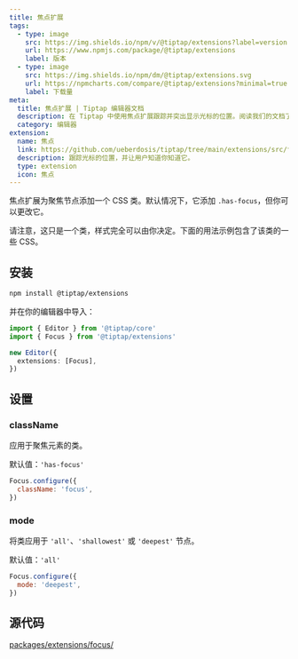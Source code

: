 ```yaml
---
title: 焦点扩展
tags:
  - type: image
    src: https://img.shields.io/npm/v/@tiptap/extensions?label=version
    url: https://www.npmjs.com/package/@tiptap/extensions
    label: 版本
  - type: image
    src: https://img.shields.io/npm/dm/@tiptap/extensions.svg
    url: https://npmcharts.com/compare/@tiptap/extensions?minimal=true
    label: 下载量
meta:
  title: 焦点扩展 | Tiptap 编辑器文档
  description: 在 Tiptap 中使用焦点扩展跟踪并突出显示光标的位置。阅读我们的文档了解更多信息！
  category: 编辑器
extension:
  name: 焦点
  link: https://github.com/ueberdosis/tiptap/tree/main/extensions/src/focus
  description: 跟踪光标的位置，并让用户知道你知道它。
  type: extension
  icon: 焦点
---
```



焦点扩展为聚焦节点添加一个 CSS 类。默认情况下，它添加 `.has-focus`，但你可以更改它。

请注意，这只是一个类，样式完全可以由你决定。下面的用法示例包含了该类的一些 CSS。

<CodeDemo path="/Extensions/Focus" />

## 安装

```bash
npm install @tiptap/extensions
```

并在你的编辑器中导入：

```ts
import { Editor } from '@tiptap/core'
import { Focus } from '@tiptap/extensions'

new Editor({
  extensions: [Focus],
})
```

## 设置

### className

应用于聚焦元素的类。

默认值：`'has-focus'`

```js
Focus.configure({
  className: 'focus',
})
```

### mode

将类应用于 `'all'`、`'shallowest'` 或 `'deepest'` 节点。

默认值：`'all'`

```js
Focus.configure({
  mode: 'deepest',
})
```

## 源代码

[packages/extensions/focus/](https://github.com/ueberdosis/tiptap/blob/main/packages/extensions/src/focus/)